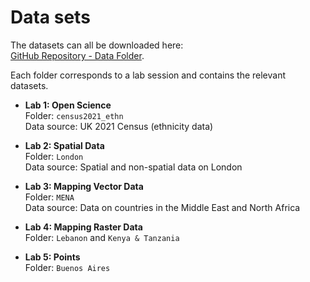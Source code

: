 # Data sets {.unnumbered}

The datasets can all be downloaded here:  
[GitHub Repository - Data Folder](https://github.com/GDSL-UL/gds/tree/main/data).

Each folder corresponds to a lab session and contains the relevant datasets.  

- **Lab 1: Open Science**  
  Folder: `census2021_ethn`  
  Data source: UK 2021 Census (ethnicity data)  

- **Lab 2: Spatial Data**  
  Folder: `London`  
  Data source: Spatial and non-spatial data on London  
  
- **Lab 3: Mapping Vector Data**  
  Folder: `MENA`  
  Data source: Data on countries in the Middle East and North Africa 

- **Lab 4: Mapping Raster Data**  
  Folder: `Lebanon` and `Kenya & Tanzania`
  
- **Lab 5: Points**  
  Folder: `Buenos Aires`  